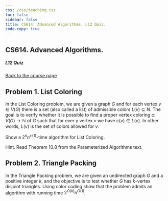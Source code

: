 ```yaml
---
css: /css/teaching.css
toc: false
sidebar: false
title: CS614. Advanced Algorithms. L12 Quiz.
code-copy: true
---
```


:::{.column-body-outset}

## CS614. Advanced Algorithms. 

##### L12 Quiz

[Back to the course page](../index.qmd)


:::{.callout-note icon="false"}

# Problem 1. List Coloring

In the List Coloring problem, we are given a graph $G$ and for each vertex $v \in V(G)$ there is a set (also called a list) of admissible colors $L(v) \subseteq N$. The goal is to verify whether it is possible to find a proper vertex coloring c: $V(G) \rightarrow \mathbb{N}$ of $G$ such that for ever y vertex $v$ we have $c(v) \in L(v)$. In other words, $L(v)$ is the set of colors allowed for $v$.

Show a $2^n n^{\mathcal{O}(1)}$-time algorithm for List Coloring.

Hint. Read Theorem 10.8 from the Parameterized Algorithms text.

:::


:::{.callout-note icon="false"}

# Problem 2. Triangle Packing

In the Triangle Packing problem, we are given an undirected graph $G$ and a positive integer $k$, and the objective is to test whether $G$ has $k$-vertex disjoint triangles. Using color coding show that the problem admits an algorithm with running time $2^{O(k)} n^{O(1)}$.

:::


:::